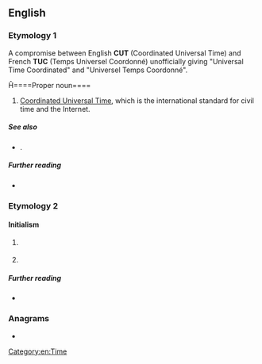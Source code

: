 ==English==

===Etymology 1===
A compromise between English '''CUT''' (Coordinated Universal Time) and French '''TUC''' (Temps Universel Coordonné) unofficially giving "Universal Time Coordinated" and "Universel Temps Coordonné".

Ĥ====Proper noun====
{{en-proper noun}}

# [[Coordinated Universal Time]], which is the international standard for civil time and the Internet.

=====See also=====
* {{l|en|Universal Time}}.

=====Further reading=====
* {{projectlink|wikipedia|lang=en|Coordinated Universal Time}}

===Etymology 2===

====Initialism====
{{rfc-header|Initialism}}
{{head|en|initialism}}

# {{lb|en|US|law}} {{initialism of|[[uniform|Uniform]] [[traffic|Traffic]] [[code|Code]]|lang=en}}
# {{lb|en|travel|GDS}} {{initialism of|[[unable]] [[to]] [[contact]]|lang=en}}

=====Further reading=====
* {{projectlink|wikipedia|lang=en|Traffic Code}}

===Anagrams===
* {{anagrams|en|TUC|cut}}

[[Category:en:Time]]